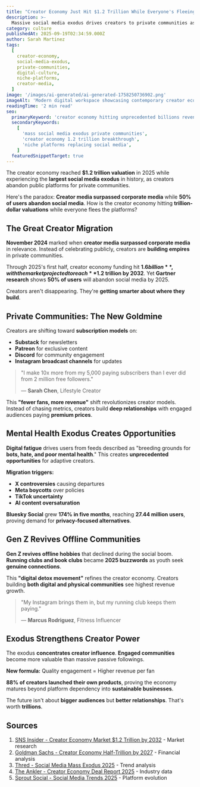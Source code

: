 ```yaml
---
title: "Creator Economy Just Hit $1.2 Trillion While Everyone's Fleeing Social Media - Here's What's Really Happening"
description: >-
  Massive social media exodus drives creators to private communities as the industry reaches unprecedented $1.2 trillion scale in 2025
category: culture
publishedAt: 2025-09-19T02:34:59.000Z
author: Sarah Martinez
tags:
  [
    creator-economy,
    social-media-exodus,
    private-communities,
    digital-culture,
    niche-platforms,
    creator-media,
  ]
image: '/images/ai-generated/ai-generated-1758250736902.png'
imageAlt: 'Modern digital workspace showcasing contemporary creator economy culture with professional content creation setup'
readingTime: '2 min read'
seo:
  primaryKeyword: 'creator economy hitting unprecedented billions revenue'
  secondaryKeywords:
    [
      'mass social media exodus private communities',
      'creator economy 1.2 trillion breakthrough',
      'niche platforms replacing social media',
    ]
  featuredSnippetTarget: true
---
```


The creator economy reached **$1.2 trillion valuation** in 2025 while experiencing the **largest social media exodus** in history, as creators abandon public platforms for private communities.

Here's the paradox: **Creator media surpassed corporate media** while **50% of users abandon social media**. How is the creator economy hitting **trillion-dollar valuations** while everyone flees the platforms?

## The Great Creator Migration

**November 2024** marked when **creator media surpassed corporate media** in relevance. Instead of celebrating publicly, creators are **building empires** in private communities.

Through 2025's first half, creator economy funding hit **$1.6 billion**, with the market projected to reach **$1.2 trillion by 2032**. Yet **Gartner research** shows **50% of users** will abandon social media by 2025.

Creators aren't disappearing. They're **getting smarter about where they build**.

## Private Communities: The New Goldmine

Creators are shifting toward **subscription models** on:

- **Substack** for newsletters
- **Patreon** for exclusive content
- **Discord** for community engagement
- **Instagram broadcast channels** for updates

> "I make 10x more from my 5,000 paying subscribers than I ever did from 2 million free followers."
>
> — **Sarah Chen**, Lifestyle Creator

This **"fewer fans, more revenue"** shift revolutionizes creator models. Instead of chasing metrics, creators build **deep relationships** with engaged audiences paying **premium prices**.

## Mental Health Exodus Creates Opportunities

**Digital fatigue** drives users from feeds described as "breeding grounds for **bots, hate, and poor mental health**." This creates **unprecedented opportunities** for adaptive creators.

**Migration triggers:**

- **X controversies** causing departures
- **Meta boycotts** over policies
- **TikTok uncertainty**
- **AI content oversaturation**

**Bluesky Social** grew **174% in five months**, reaching **27.44 million users**, proving demand for **privacy-focused alternatives**.

## Gen Z Revives Offline Communities

**Gen Z revives offline hobbies** that declined during the social boom. **Running clubs and book clubs** became **2025 buzzwords** as youth seek **genuine connections**.

This **"digital detox movement"** refines the creator economy. Creators building **both digital and physical communities** see highest revenue growth.

> "My Instagram brings them in, but my running club keeps them paying."
>
> — **Marcus Rodriguez**, Fitness Influencer

## Exodus Strengthens Creator Power

The exodus **concentrates creator influence**. **Engaged communities** become more valuable than massive passive followings.

**New formula:** Quality engagement = Higher revenue per fan

**88% of creators launched their own products**, proving the economy matures beyond platform dependency into **sustainable businesses**.

The future isn't about **bigger audiences** but **better relationships**. That's worth **trillions**.

## Sources

1. [SNS Insider - Creator Economy Market $1.2 Trillion by 2032](https://www.globenewswire.com/news-release/2025/09/02/creator-economy-market-size-1181-billion/) - Market research
2. [Goldman Sachs - Creator Economy Half-Trillion by 2027](https://www.goldmansachs.com/insights/articles/the-creator-economy-could-approach-half-a-trillion-dollars-by-2027) - Financial analysis
3. [Thred - Social Media Mass Exodus 2025](https://thred.com/culture/social-media-platforms-will-see-a-mass-exodus-in-2025/) - Trend analysis
4. [The Ankler - Creator Economy Deal Report 2025](https://theankler.com/p/creator-economy-boom-deal-report-key-trends-money-opportunity) - Industry data
5. [Sprout Social - Social Media Trends 2025](https://sproutsocial.com/insights/social-media-trends/) - Platform evolution
